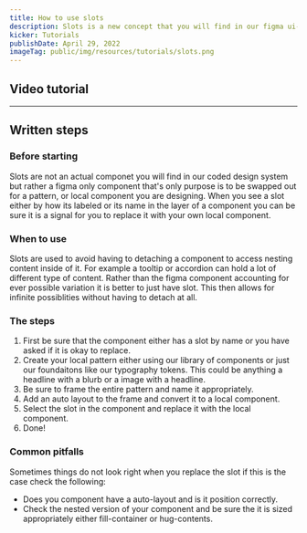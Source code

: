 ```yaml
---
title: How to use slots
description: Slots is a new concept that you will find in our figma ui-kit. It empowers you to nest and build out paterns with our components without detaching. Follow along on this tutorial where you will learn all about slots.
kicker: Tutorials
publishDate: April 29, 2022
imageTag: public/img/resources/tutorials/slots.png
---
```


## Video tutorial

<YoutubeEmbed videoid="ocTg0ZLvE3o" />

---

## Written steps

### Before starting

Slots are not an actual componet you will find in our coded design system but rather a figma only component that's only purpose is to be swapped out for a pattern, or local component you are designing. When you see a slot either by how its labeled or its name in the layer of a component you can be sure it is a signal for you to replace it with your own local component.

### When to use

Slots are used to avoid having to detaching a component to access nesting content inside of it. For example a tooltip or accordion can hold a lot of different type of content. Rather than the figma component accounting for ever possible variation it is better to just have slot. This then allows for infinite possiblities without having to detach at all.

### The steps

1. First be sure that the component either has a slot by name or you have asked if it is okay to replace.
2. Create your local pattern either using our library of components or just our foundaitons like our typography tokens. This could be anything a headline with a blurb or a image with a headline.
3. Be sure to frame the entire pattern and name it appropriately.
4. Add an auto layout to the frame and convert it to a local component.
5. Select the slot in the component and replace it with the local component.
6. Done!

### Common pitfalls

Sometimes things do not look right when you replace the slot if this is the case check the following:

- Does you component have a auto-layout and is it position correctly.
- Check the nested version of your component and be sure the it is sized appropriately either fill-container or hug-contents.
